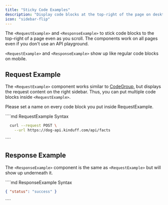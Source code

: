 ```yaml
---
title: "Sticky Code Examples"
description: "Display code blocks at the top-right of the page on desktop devices"
icon: "sidebar-flip"
---
```


The `<RequestExample>` and `<ResponseExample>` to stick code blocks to the top-right of a page even as you scroll. The components work on all pages even if you don't use an API playground.

`<RequestExample>` and `<ResponseExample>` show up like regular code blocks on mobile.

## Request Example

The `<RequestExample>` component works similar to [CodeGroup](/content/code#code-group), but displays the request content on the right sidebar. Thus, you can put multiple code blocks inside `<RequestExample>`.

Please set a name on every code block you put inside RequestExample.

<RequestExample>
````md RequestExample Syntax
<RequestExample>

```bash Request
  curl --request POST \
    --url https://dog-api.kinduff.com/api/facts
```

</RequestExample>
````
</RequestExample>

## Response Example

The `<ResponseExample>` component is the same as `<RequestExample>` but will show up underneath it.

<ResponseExample>
````md ResponseExample Syntax
<ResponseExample>

```json Response
{ "status": "success" }
```

</ResponseExample>
````
</ResponseExample>
